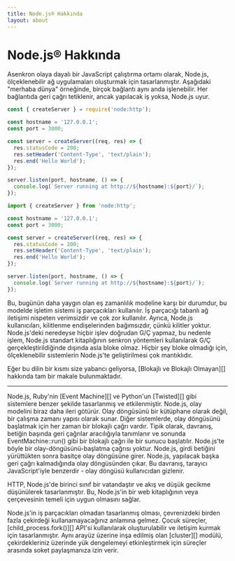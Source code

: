 ```yaml
---
title: Node.js® Hakkında
layout: about
---
```


# Node.js® Hakkında

Asenkron olaya dayalı bir JavaScript çalıştırma ortamı olarak, Node.js, ölçeklenebilir ağ uygulamaları oluşturmak için tasarlanmıştır. Aşağıdaki "merhaba dünya" örneğinde, birçok bağlantı aynı anda işlenebilir. Her bağlantıda geri çağrı tetiklenir, ancak yapılacak iş yoksa, Node.js uyur.

```cjs
const { createServer } = require('node:http');

const hostname = '127.0.0.1';
const port = 3000;

const server = createServer((req, res) => {
  res.statusCode = 200;
  res.setHeader('Content-Type', 'text/plain');
  res.end('Hello World');
});

server.listen(port, hostname, () => {
  console.log(`Server running at http://${hostname}:${port}/`);
});
```

```mjs
import { createServer } from 'node:http';

const hostname = '127.0.0.1';
const port = 3000;

const server = createServer((req, res) => {
  res.statusCode = 200;
  res.setHeader('Content-Type', 'text/plain');
  res.end('Hello World');
});

server.listen(port, hostname, () => {
  console.log(`Server running at http://${hostname}:${port}/`);
});
```

Bu, bugünün daha yaygın olan eş zamanlılık modeline karşı bir durumdur, bu modelde işletim sistemi iş parçacıkları kullanılır. İş parçacığı tabanlı ağ iletişimi nispeten verimsizdir ve çok zor kullanılır. Ayrıca, Node.js kullanıcıları, kilitlenme endişelerinden bağımsızdır, çünkü kilitler yoktur. Node.js'deki neredeyse hiçbir işlev doğrudan G/Ç yapmaz, bu nedenle işlem, Node.js standart kitaplığının senkron yöntemleri kullanılarak G/Ç gerçekleştirildiğinde dışında asla bloke olmaz. Hiçbir şey bloke olmadığı için, ölçeklenebilir sistemlerin Node.js'te geliştirilmesi çok mantıklıdır.

Eğer bu dilin bir kısmı size yabancı geliyorsa, \[Blokajlı ve Blokajlı Olmayan]\[] hakkında tam bir makale bulunmaktadır.

***

Node.js, Ruby'nin \[Event Machine]\[] ve Python'un \[Twisted]\[] gibi sistemlere benzer şekilde tasarlanmış ve etkilenmiştir. Node.js, olay modelini biraz daha ileri götürür. Olay döngüsünü bir kütüphane olarak değil, bir çalışma zamanı yapısı olarak sunar. Diğer sistemlerde, olay döngüsünü başlatmak için her zaman bir blokajlı çağrı vardır. Tipik olarak, davranış, betiğin başında geri çağrılar aracılığıyla tanımlanır ve sonunda EventMachine::run() gibi bir blokajlı çağrı ile bir sunucu başlatılır. Node.js'te böyle bir olay-döngüsünü-başlatma çağrısı yoktur. Node.js, girdi betiğini yürüttükten sonra basitçe olay döngüsüne girer. Node.js, yapılacak başka geri çağrı kalmadığında olay döngüsünden çıkar. Bu davranış, tarayıcı JavaScript'iyle benzerdir - olay döngüsü kullanıcıdan gizlenir.

HTTP, Node.js'de birinci sınıf bir vatandaştır ve akış ve düşük gecikme düşünülerek tasarlanmıştır. Bu, Node.js'in bir web kitaplığının veya çerçevesinin temeli için uygun olmasını sağlar.

Node.js'in iş parçacıkları olmadan tasarlanmış olması, çevrenizdeki birden fazla çekirdeği kullanamayacağınız anlamına gelmez. Çocuk süreçler, \[child\_process.fork()]\[] API'si kullanılarak oluşturulabilir ve iletişim kurmak için tasarlanmıştır. Aynı arayüz üzerine inşa edilmiş olan \[cluster]\[] modülü, çekirdekleriniz üzerinde yük dengelemeyi etkinleştirmek için süreçler arasında soket paylaşmanıza izin verir.

[blokajlı ve Blokajlı Olmayan]: /learn/asynchronous-work/overview-of-blocking-vs-non-blocking

[`child_process.fork()`]: https://nodejs.org/api/child_process.html

[`cluster`]: https://nodejs.org/api/cluster.html

[event machine]: https://github.com/eventmachine/eventmachine

[twisted]: https://twistedmatrix.com/trac/
